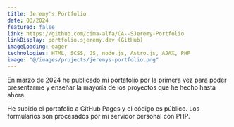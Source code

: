 ```yaml
---
title: Jeremy's Portfolio
date: 03/2024
featured: false
link: https://github.com/cima-alfa/CA--SJeremy-Portfolio
linkDisplay: portfolio.sjeremy.dev (GitHub)
imageLoading: eager
technologies: HTML, SCSS, JS, node.js, Astro.js, AJAX, PHP
image: "@/images/projects/jeremys-portfolio.png"
---
```


En marzo de 2024 he publicado mi portafolio por la primera vez para poder presentarme y enseñar la mayoría de los proyectos que he hecho hasta ahora.

He subido el portafolio a GitHub Pages y el código es público. Los formularios son procesados por mi servidor personal con PHP.
